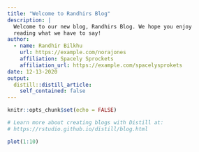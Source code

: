 ```yaml
---
title: "Welcome to Randhirs Blog"
description: |
  Welcome to our new blog, Randhirs Blog. We hope you enjoy 
  reading what we have to say!
author:
  - name: Randhir Bilkhu
    url: https://example.com/norajones
    affiliation: Spacely Sprockets
    affiliation_url: https://example.com/spacelysprokets
date: 12-13-2020
output:
  distill::distill_article:
    self_contained: false
---
```


```r
knitr::opts_chunk$set(echo = FALSE)

# Learn more about creating blogs with Distill at:
# https://rstudio.github.io/distill/blog.html

```

```r
plot(1:10)
```


